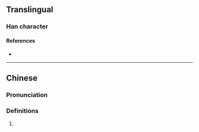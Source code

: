 {{character info/new}}
==Translingual==

===Han character===
{{Han char|rn=85|rad=水|as=16|sn=19|four=|canj=ESMB,XESMB|ids=⿰氵翯}}

====References====
* {{Han ref|kx=0660.170|dkj=18669|dj=1070.100|hdz=31786.030|uh=7025|ud=28709}}

----

==Chinese==
{{zh-forms}}

===Pronunciation===
{{zh-pron
|m=xuè
|c=hou6
|mc=y
|oc=y
|ma=
|cat=
}}

===Definitions===
{{zh-hanzi}}

# {{rfdef|lang=zh}}